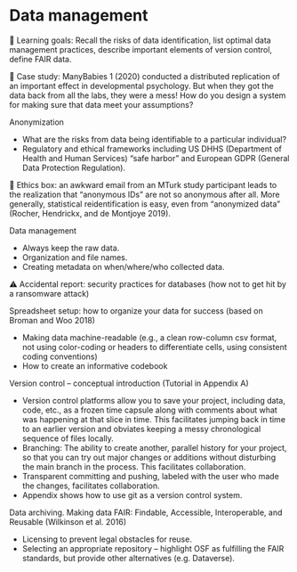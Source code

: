 # Data management {#management}

::: {.learning-goals}
🍎 Learning goals: Recall the risks of data identification, list optimal data management practices, describe important elements of version control, define FAIR data.
:::

::: {.case-study}
🔬 Case study: ManyBabies 1 (2020) conducted a distributed replication of an important effect in developmental psychology. But when they got the data back from all the labs, they were a mess! How do you design a system for making sure that data meet your assumptions?
:::

Anonymization

- What are the risks from data being identifiable to a particular individual?
- Regulatory and ethical frameworks including US DHHS (Department of Health and Human Services) “safe harbor” and European GDPR (General Data Protection Regulation). 

🌿 Ethics box: an awkward email from an MTurk study participant leads to the realization that “anonymous IDs” are not so anonymous after all. More generally, statistical reidentification is easy, even from “anonymized data” (Rocher, Hendrickx, and de Montjoye 2019).

Data management

- Always keep the raw data. 
- Organization and file names. 
- Creating metadata on when/where/who collected data. 

::: {.accident-report}
⚠️ Accidental report: security practices for databases (how not to get hit by a ransomware attack)
:::

Spreadsheet setup: how to organize your data for success (based on Broman and Woo 2018)

- Making data machine-readable (e.g., a clean row-column csv format, not using color-coding or headers to differentiate cells, using consistent coding conventions)
- How to create an informative codebook

Version control – conceptual introduction (Tutorial in Appendix A)

- Version control platforms allow you to save your project, including data, code, etc., as a frozen time capsule along with comments about what was happening at that slice in time. This facilitates jumping back in time to an earlier version and obviates keeping a messy chronological sequence of files locally. 
- Branching: The ability to create another, parallel history for your project, so that you can try out major changes or additions without disturbing the main branch in the process. This facilitates collaboration.
- Transparent committing and pushing, labeled with the user who made the changes, facilitates collaboration.
- Appendix shows how to use git as a version control system.

Data archiving. Making data FAIR: Findable, Accessible, Interoperable, and Reusable (Wilkinson et al. 2016)

- Licensing to prevent legal obstacles for reuse. 
- Selecting an appropriate repository – highlight OSF as fulfilling the FAIR standards, but provide other alternatives (e.g. Dataverse). 
